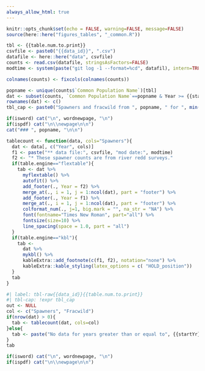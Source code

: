 ```yaml
---
always_allow_html: true
---
```


```r
knitr::opts_chunk$set(echo = FALSE, warning=FALSE, message=FALSE)
source(here::here("figures_tables", "_common.R"))
```

```r
tbl <- {{table.num.to.print}}
csvfile <- paste0("{{data_id}}", ".csv")
datafile <- here::here("data", csvfile)
counts <- read.csv(datafile, stringsAsFactors=FALSE)
modtime <- system(paste("git log -1 --format=%cd", datafil), intern=TRUE)
```

<!-- fixcols is in _common.R
     A function I need for data wrangling. There are better ways to do this -->

```r
colnames(counts) <- fixcols(colnames(counts))
```


```r
popname <- unique(counts$`Common Population Name`)[tbl]
dat <- subset(counts, `Common Population Name`==popname & Year >= {{startYr}})
rownames(dat) <- c()
tbl_cap <- paste0("Spawners and fracwild from ", popname, " for ", min(dat$Year), " to ", max(dat$Year), ". ")
```

<!-- unlike tbl-cap, label won't take a string so !expr tbl_label won't work. But you can still make this work with the hack below. -->

```r
if(isword) cat("\n", wordnewpage, "\n")
if(ispdf) cat("\n\\newpage\n\n")
cat("### ", popname, "\n\n")

```

<!-- tablecount function -->
```r
tablecount <- function(data, cols="Spawners"){
  dat <- data[, c("Year", cols)]
  f1 <- paste("** data file:", csvfile, "mod date:", modtime)
  f2 <- "* These spawner counts are from river redd surveys."
  if(table.engine=="flextable"){
    tab <- dat %>%
      myflextable() %>%
      autofit() %>%
      add_footer(., Year = f2) %>%
      merge_at(., i = 1, j = 1:ncol(dat), part = "footer") %>% 
      add_footer(., Year = f1) %>%
      merge_at(., i = 1, j = 1:ncol(dat), part = "footer") %>% 
      colformat_num(., j=1, big.mark = "", na_str = "NA") %>%
      font(fontname="Times New Roman", part="all") %>%
      fontsize(size=10) %>%
      line_spacing(space = 1.0, part = "all")
  }
  if(table.engine=="kbl"){
    tab <- 
      dat %>%
      mykbl() %>%
      kableExtra::add_footnote(c(f1, f2), notation="none") %>%
      kableExtra::kable_styling(latex_options = c( "HOLD_position"))
  }
  tab
}
```

```r
#| label: tbl-raw{{data_id}}{{table.num.to.print}}
#| tbl-cap: !expr tbl_cap
out <- NULL
col <- c("Spawners", "Fracwild")
if(nrow(dat) > 0){
  tab <- tablecount(dat, cols=col)
}else{
  tab <- paste("No data for years greater than or equal to", {{startYr}})
}
tab
```

```r
if(isword) cat("\n", wordnewpage, "\n")
if(ispdf) cat("\n\\newpage\n\n")
```
